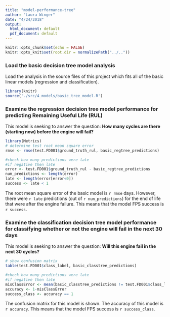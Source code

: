 ```yaml
---
title: "model-performance-tree"
author: "Laura Winger"
date: "4/24/2018"
output:
  html_document: default
  pdf_document: default
---
```


```r
knitr::opts_chunk$set(echo = FALSE)
knitr::opts_knit$set(root.dir = normalizePath("../.."))
```

### Load the basic decision tree model analysis

Load the analysis in the source files of this project which fits all of the basic linear models (regression and classification).

```r
library(knitr)
source('./src/4_models/basic_tree_model.R')
```



### Examine the regression decision tree model performance for predicting Remaining Useful Life (RUL)

This model is seeking to answer the question: **How many cycles are there (starting now) before the engine will fail?**

```r
library(Metrics)
# determine test root mean square error
rmse <- rmse(test.FD001$ground_truth_rul, basic_regtree_predictions)

#check how many predictions were late
#if negative then late
error <- test.FD001$ground_truth_rul - basic_regtree_predictions
num_predictions <- length(error)
late <- length(error[error<0])
success <- late < 1
```

The root mean square error of the basic model is `r rmse` days. However, there were `r late` predictions (out of `r num_predictions`) for the end of life that were after the engine failure. This means that the model FPS success is `r success`.



### Examine the classification decision tree model performance for classifying whether or not the engine will fail in the next 30 days

This model is seeking to answer the question: **Will this engine fail in the next 30 cycles?**

```r

# show confusion matrix
table(test.FD001$class_label, basic_classtree_predictions)

#check how many predictions were late
#if negative then late
misClassError <- mean(basic_classtree_predictions != test.FD001$class_label)
accuracy <- 1-misClassError
success_class <- accuracy == 1
```

The confusion matrix for this model is shown. The accuracy of this model is `r accuracy`. This means that the model FPS success is `r success_class`.
